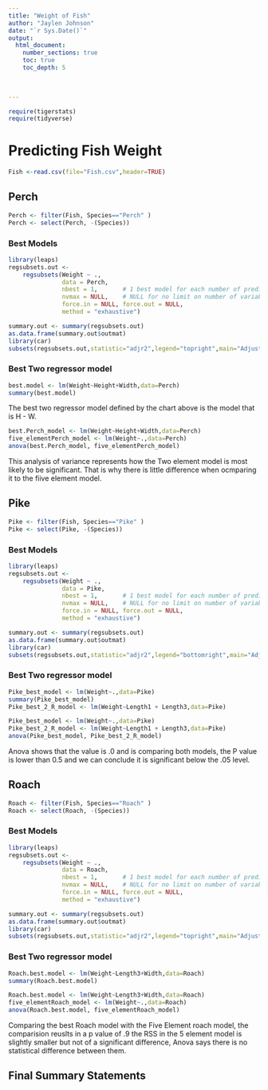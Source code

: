 ```yaml
---
title: "Weight of Fish"
author: "Jaylen Johnson"
date: "`r Sys.Date()`"  
output: 
  html_document:
    number_sections: true
    toc: true
    toc_depth: 5

 
    
---
```



```r
require(tigerstats)
require(tidyverse)
```

# Predicting Fish Weight

```r
Fish <-read.csv(file="Fish.csv",header=TRUE)
```



## Perch



```r
Perch <- filter(Fish, Species=="Perch" )
Perch <- select(Perch, -(Species))
```



### Best Models

```r
library(leaps)
regsubsets.out <-
    regsubsets(Weight ~ .,
               data = Perch,
               nbest = 1,       # 1 best model for each number of predictors
               nvmax = NULL,    # NULL for no limit on number of variables
               force.in = NULL, force.out = NULL,
               method = "exhaustive")

summary.out <- summary(regsubsets.out)
as.data.frame(summary.out$outmat)
library(car)
subsets(regsubsets.out,statistic="adjr2",legend="topright",main="Adjusted R^2")
```

### Best Two regressor model

```r
best.model <- lm(Weight~Height+Width,data=Perch)
summary(best.model)
```
The best two regressor model defined by the chart above is the model that is H - W.


```r
best.Perch_model <- lm(Weight~Height+Width,data=Perch)
five_elementPerch_model <- lm(Weight~.,data=Perch)
anova(best.Perch_model, five_elementPerch_model)
```

This analysis of variance represents how the Two element model is most likely to be significant.  That is why there is little difference when ocmparing it to the fiive element model.  

## Pike

```r
Pike <- filter(Fish, Species=="Pike" )
Pike <- select(Pike, -(Species))
```

### Best Models

```r
library(leaps)
regsubsets.out <-
    regsubsets(Weight ~ .,
               data = Pike,
               nbest = 1,       # 1 best model for each number of predictors
               nvmax = NULL,    # NULL for no limit on number of variables
               force.in = NULL, force.out = NULL,
               method = "exhaustive")

summary.out <- summary(regsubsets.out)
as.data.frame(summary.out$outmat)
library(car)
subsets(regsubsets.out,statistic="adjr2",legend="bottomright",main="Adjusted R^2")
```

### Best Two regressor model

```r
Pike_best_model <- lm(Weight~.,data=Pike)
summary(Pike_best_model)
Pike_best_2_R_model <- lm(Weight~Length1 + Length3,data=Pike)
```

```r
Pike_best_model <- lm(Weight~.,data=Pike)
Pike_best_2_R_model <- lm(Weight~Length1 + Length3,data=Pike)
anova(Pike_best_model, Pike_best_2_R_model)
```
Anova shows that the value is .0 and is comparing both models, the P value is lower than 0.5 and we can conclude it is significant below the .05 level.

## Roach

```r
Roach <- filter(Fish, Species=="Roach" )
Roach <- select(Roach, -(Species))
```

### Best Models

```r
library(leaps)
regsubsets.out <-
    regsubsets(Weight ~ .,
               data = Roach,
               nbest = 1,       # 1 best model for each number of predictors
               nvmax = NULL,    # NULL for no limit on number of variables
               force.in = NULL, force.out = NULL,
               method = "exhaustive")

summary.out <- summary(regsubsets.out)
as.data.frame(summary.out$outmat)
library(car)
subsets(regsubsets.out,statistic="adjr2",legend="topright",main="Adjusted R^2")
```

### Best Two regressor model

```r
Roach.best.model <- lm(Weight~Length3+Width,data=Roach)
summary(Roach.best.model)
```

```r
Roach.best.model <- lm(Weight~Length3+Width,data=Roach)
five_elementRoach_model <- lm(Weight~.,data=Roach)
anova(Roach.best.model, five_elementRoach_model)
```

Comparing the best Roach model with the Five Element roach model, the comparision reuslts in a p value of .9 the RSS in the 5 element model is slightly smaller but not of a significant difference,  Anova says there is no statistical difference between them. 


## Final Summary Statements






